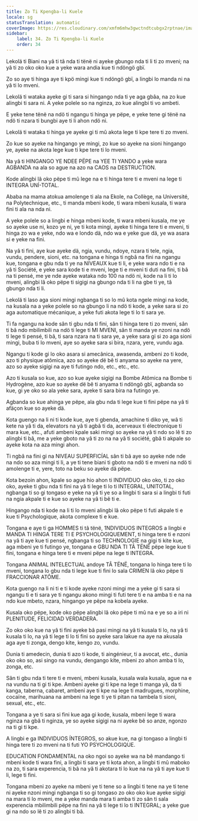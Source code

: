 ```yaml
---
title: Zo Ti Kpengba-li Kuele
locale: sg
statusTranslation: automatic
coverImage: https://res.cloudinary.com/xmfm6mhw3gwctndtcubgx2rptnae/image/upload/v1740337243/small_cover_educacion_fundamental_a051170f1c.webp
sidebar:
    label: 34. Zo Ti Kpengba-li Kuele
    order: 34
---
```

Lekolä ti Biani na yâ ti tâ nda ti tënë ni ayeke gbungo nda ti li ti zo mveni; na yâ ti zo oko oko kue a yeke wara andia kue ti ndöngö gbï.

Zo so aye ti hinga aye ti kpö mingi kue ti ndöngö gbï, a lingbi lo manda ni na yâ ti lo mveni.

Lekolä ti wataka ayeke gi ti sara si hingango nda ti ye aga gbâa, na zo kue alingbi ti sara ni. A yeke polele so na nginza, zo kue alingbi ti vo ambeti.

E yeke tene tënë na ndö ti ngangu ti hinga ye pëpe, e yeke tene gi tënë na ndö ti nzara ti bungbi aye ti li ahon ndö ni.

Lekolä ti wataka ti hinga ye ayeke gi ti mû akota lege ti kpe tere ti zo mveni.

Zo kue so ayeke na hingango ye mingi, zo kue so ayeke na sioni hingango ye, ayeke na akota lege kue ti kpe tere ti lo mveni.

Na yâ ti HINGANGO YE NDEE PËPE na YEE TI YANDO a yeke wara AGBANDA na ala so ague na azo na CAOS na DESTRUCTION.

Kode alingbi lâ oko pëpe ti mû lege na e ti hinga tere ti e mveni na lege ti INTEGRA UNÍ-TOTAL.

Ababa na mama atokua amolenge ti ala na Ekole, na Collège, na Université, na Polytechnique, etc., ti manda mbeni kode, ti wara mbeni kusala, ti wara fini ti ala na nda ni.

A yeke polele so a lingbi e hinga mbeni kode, ti wara mbeni kusala, me ye so ayeke use ni, kozo ye ni, ye ti kota mingi, ayeke ti hinga tere ti e mveni, ti hinga zo wa e yeke, ndo wa e londo dä, ndo wa e yeke gue dä, ye wa asara si e yeke na fini.

Na yâ ti fini, aye kue ayeke dä, ngia, vundu, ndoye, nzara ti tele, ngia, vundu, pendere, sioni, etc. na tongana e hinga ti ngbâ na fini na ngangu kue, tongana e gbu nda ti ye na NIVEAUX kue ti li, e yeke wara ndo ti e na yâ ti Société, e yeke sara kode ti e mveni, lege ti e mveni ti duti na fini, ti bâ na ti pensé, me ye nde ayeke wataka ndo 100 na ndö ni, kode na li ti lo mveni, alingbi lâ oko pëpe ti sigigi na gbungo nda ti li na gbe ti ye, tâ gbungo nda ti li.

Lekolä ti laso aga sioni mingi ngbanga ti so lo mû kota ngele mingi na kode, na kusala na a yeke polele so na gbungo li na ndö ti kode, a yeke sara si zo aga automatique mécanique, a yeke futi akota lege ti lo ti sara ye.

Ti fa ngangu na kode sân ti gbu nda ti fini, sân ti hinga tere ti zo mveni, sân ti bâ ndo mbilimbili na ndö ti lege ti MI MVENI, sân ti manda ye nzoni na ndö ti lege ti pensé, ti bâ, ti sara nzara na ti sara ye, a yeke sara gi si zo aga sioni mingi, buba ti lo mveni, aye so ayeke sara si bira, nzara, yere, vundu aga.

Ngangu ti kode gi lo oko asara si amecânica, awasenda, ambeni zo ti kode, azo ti physique atômica, azo so ayeke dë bê ti anyama so ayeke na yere, azo so ayeke sigigi na aye ti futingo ndo, etc., etc., etc.

Azo ti kusala so kue, azo so kue ayeke sigigi na Bombe Atômica na Bombe ti Hydrogène, azo kue so ayeke dë bê ti anyama ti ndöngö gbï, agbanda so kue, gi ye oko so ala yeke sara, ayeke ti sara bira na futingo ye.

Agbanda so kue ahinga ye pëpe, ala gbu nda ti lege kue ti fini pëpe na yâ ti afäçon kue so ayeke dä.

Kota guengo na li ni ti kode kue, aye ti gbenda, amachine ti diko ye, wâ ti kete na yâ ti da, elevators na yâ ti agbâ ti da, acerveaux ti électronique ti mara kue, etc., afuti ambeni kpale saki mingi so ayeke na yâ ti ndo so lê ti zo alingbi ti bâ, me a yeke gboto na yâ ti zo na na yâ ti société, gbâ ti akpale so ayeke kota na aza mingi ahon.

Ti ngbâ na fini gi na NIVEAU SUPERFICÍAL sân ti bâ aye so ayeke nde nde na ndo so aza mingi ti li, a ye ti tene biani ti gboto na ndö ti e mveni na ndö ti amolenge ti e, yere, toto na beku so ayeke dä pëpe.

Kota bezoin ahon, kpale so ague hio ahon ti INDIVIDUO oko oko, ti zo oko oko, ayeke ti gbu nda ti fini na yâ ti lege ti lo ti INTEGRAL, UNITOTAL, ngbanga ti so gi tongaso e yeke na yâ ti ye so a lingbi ti sara si a lingbi ti futi na ngia akpale ti e kue so ayeke na yâ ti bê ti e.

Hingango nda ti kode na li ti lo mveni alingbi lâ oko pëpe ti futi akpale ti e kue ti Psychologique, akota complexe ti e kue.

Tongana e aye ti ga HOMMES ti tâ tënë, 1NDIVIDUOS INTEGROS a lingbi e MANDA TI HINGA TERE TI E PSYCHOLOGIQUEMENT, ti hinga tere ti e nzoni na yâ ti aye kue ti pensé, ngbanga ti so TECHNOLOGIE na gigi ti kite kue, aga mbeni ye ti futingo ye, tongana e GBU NDA TI TÂ TËNË pëpe lege kue ti fini, tongana e hinga tere ti e mveni pëpe na lege ti INTEGRA.

Tongana ANIMAL INTELECTUAL andoye TÂ TËNË, tongana lo hinga tere ti lo mveni, tongana lo gbu nda ti lege kue ti fini lo sala CRIMEN lâ oko pëpe ti FRACCIONAR ATÔME.

Kota guengo na li ni ti e ti kode ayeke nzoni mingi me a yeke gi ti sara si ngangu ti e ti sara ye ti ngangu akono mingi ti futi tere ti e na amba ti e na na ndo kue mbeto, nzara, hingango ye pëpe na kobela ayeke.

Kusala oko pëpe, kode oko pëpe alingbi lâ oko pëpe ti mû na e ye so a iri ni PLENITUDE, FELICIDAD VERDADERA.

Zo oko oko kue na yâ ti fini ayeke bâ pasi mingi na yâ ti kusala ti lo, na yâ ti kusala ti lo, na yâ ti lege ti lo ti fini so ayeke sara lakue na aye na akusala aga aye ti zonga, dengo kite, kengo zo, vundu.

Dunia ti amedecin, dunia ti azo ti kode, ti aingénieur, ti a avocat, etc., dunia oko oko so, asi singo na vundu, dengango kite, mbeni zo ahon amba ti lo, zonga, etc.

Sân ti gbu nda ti tere ti e mveni, mbeni kusala, kusala wala kusala, ague na e na vundu na ti gi ti kpe. Ambeni ayeke gi ti kpe na lege ti manga yâ, da ti kanga, taberna, cabaret, ambeni aye ti kpe na lege ti madrugues, morphine, cocaïne, marihuana na ambeni na lege ti ye ti pitan na tambela ti sioni, sexual, etc., etc.

Tongana a ye ti sara si fini kue aga gi kode, kusala, mbeni lege ti wara nginza na gbâ ti nginza, ye so ayeke sigigi na ni ayeke bê so anze, ngonzo na ti gi ti kpe.

A lingbi e ga INDIVIDUOS ÍNTEGROS, so akue kue, na gi tongaso a lingbi ti hinga tere ti zo mveni na ti futi YO PSYCHOLOGIQUE.

EDUCATION FONDAMENTAL na oko ngoi so ayeke wa na bê mandango ti mbeni kode ti wara fini, a lingbi ti sara ye ti kota ahon, a lingbi ti mû maboko na zo, ti sara experencia, ti bâ na yâ ti akotara ti lo kue na na yâ ti aye kue ti li, lege ti fini.

Tongana mbeni zo ayeke na mbeni ye ti tene so a lingbi ti tene na ye ti tene ni ayeke nzoni mingi ngbanga ti so gi tongaso zo oko oko kue ayeke sigigi na mara ti lo mveni, me a yeke manda mara ti amba ti zo sân ti sala experencia mbilimbili pëpe na fini na yâ ti lege ti lo ti INTEGRAL; a yeke gue gi na ndo so lê ti zo alingbi ti bâ.

